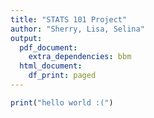 ```yaml
---
title: "STATS 101 Project"
author: "Sherry, Lisa, Selina"
output:
  pdf_document:
    extra_dependencies: bbm
  html_document:
    df_print: paged
---
```


```r
print("hello world :(")
```

